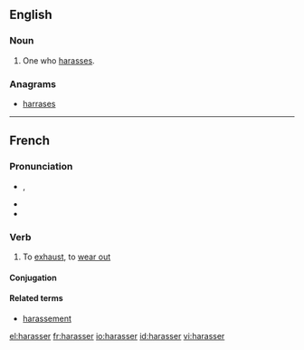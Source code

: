 ==English==
===Noun===
{{en-noun}}

#One who [[harass]]es.

===Anagrams===
* {{alphagram|aaehrrss}} [[harrases#English|harrases]]

----

==French==

===Pronunciation===
* {{asph}} {{IPA|/a.ʁa.se/|lang=fr}}, {{X-SAMPA|/a.Ra.se/}}
* {{rhymes|e|lang=fr}}
* {{exthomophones|aracée|harassai|harassé|harassée|harassées|harassés|harassez|lang=fr}}

===Verb===
{{fr-verb}}

# To [[exhaust]], to [[wear out]]

====Conjugation====
{{fr-conj-er|harass}}

====Related terms====
* [[harassement]]

[[el:harasser]]
[[fr:harasser]]
[[io:harasser]]
[[id:harasser]]
[[vi:harasser]]